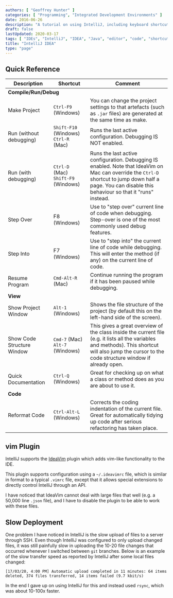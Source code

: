 ```yaml
---
authors: [ "Geoffrey Hunter" ]
categories: [ "Programming", "Integrated Development Environments" ]
date: 2016-06-26
description: "A tutorial on using IntelliJ, including keyboard shortcuts and how to use the IdeaVim plugin."
draft: false
lastUpdated: 2020-03-17
tags: [ "IDEs", "IntelliJ", "IDEA", "Java", "editor", "code", "shortcuts", "IdeaVim", "vim", "Windows", "Mac", "Python", "ssh", "deployments", "server" ]
title: "IntelliJ IDEA"
type: "page"
---
```



## Quick Reference

<table>
  <thead>
    <tr>
      <th>Description</th>
      <th>Shortcut</th>
      <th>Comment</th>
    </tr>
  </thead>
  <tbody>
    <tr>
      <td colspan="3"><b>Compile/Run/Debug</b></td>
    </tr>
    <tr>
      <td>Make Project</td>
      <td>
        <code>Ctrl-F9</code> (Windows)
      </td>
      <td>You can change the project settings to that artefacts (such as <code>.jar</code> files) are generated at the same time as make.</td>
    </tr>
    <tr>
      <td>Run (without debugging)</td>
      <td>
        <code>Shift-F10</code> (Windows)<br />
        <code>Ctrl-R</code> (Mac)
      </td>
      <td>Runs the last active configuration. Debugging IS NOT enabled.</td>
    </tr>
    <tr>
      <td>Run (with debugging)</td>
      <td>
        <code>Ctrl-D</code> (Mac)
        <code>Shift-F9</code> (Windows)<br />
      </td>
      <td>Runs the last active configuration. Debugging IS enabled. Note that IdeaVim on Mac can override the <code>Ctrl-D</code> shortcut to jump down half a page. You can disable this behaviour so that it "runs" instead.</td>
    </tr>
    <tr>
      <td>Step Over</td>
      <td>F8 (Windows)</td>
      <td>Use to "step over" current line of code when debugging. Step-over is one of the most commonly used debug features.</td>
    </tr>
    <tr>
      <td>Step Into</td>
      <td>F7 (Windows)</td>
      <td>Use to "step into" the current line of code while debugging. This will enter the method (if any) on the current line of code.</td>
    </tr>
    <tr>
      <td>Resume Program</td>
      <td><code>Cmd-Alt-R</code> (Mac)</td>
      <td>Continue running the program if it has been paused while debugging.</td>
    </tr>
    <tr>
      <td colspan="3"><b>View</b></td>
    </tr>
    <tr>
      <td>Show Project Window</td>
      <td><code>Alt-1</code> (Windows)</td>
      <td>Shows the file structure of the project (by default this on the left-hand side of the screen).</td>
    </tr>
    <tr>
      <td>Show Code Structure Window</td>
      <td>
        <code>Cmd-7</code> (Mac)<br/>
        <code>Alt-7</code> (Windows)<br/>
      </td>
      <td>This gives a great overview of the class inside the current file (e.g. it lists all the variables and methods). This shortcut will also jump the cursor to the code structure window if already open.</td>
    </tr>
    <tr>
      <td>Quick Documentation</td>
      <td><code>Ctrl-Q</code> (Windows)</td>
      <td>Great for checking up on what a class or method does as you are about to use it.</td>
    </tr>
    <tr>
      <td colspan="3"><b>Code</b></td>
    </tr>
    <tr>
      <td>Reformat Code</td>
      <td><code>Ctrl-Alt-L</code> (Windows)</td>
      <td>Corrects the coding indentation of the current file. Great for automatically tidying up code after serious refactoring has taken place.</td>
    </tr>
  </tbody>
</table>

## vim Plugin

IntelliJ supports the [IdeaVim](https://plugins.jetbrains.com/plugin/164-ideavim) plugin which adds vim-like functionality to the IDE.

This plugin supports configuration using a `~/.ideavimrc` file, which is similar in format to a typical `.vimrc` file, except that it allows special extensions to directly control IntelliJ through an API.

I have noticed that IdeaVim cannot deal with large files that well (e.g. a 50,000 line `.json` file), and I have to disable the plugin to be able to work with these files.

## Slow Deployment

One problem I have noticed in IntelliJ is the slow upload of files to a server through SSH. Even though IntelliJ was configured to only upload changed files, it was still painfully slow in uploading the 10-20 file changes that occurred whenever I switched between `git` branches. Below is an example of the slow transfer speed as reported by IntelliJ after some local files changed:

```text
[17/03/20, 4:00 PM] Automatic upload completed in 11 minutes: 64 items deleted, 374 files transferred, 14 items failed (9.7 kbit/s)
```

In the end I gave up on using IntelliJ for this and instead used `rsync`, which was about 10-100x faster.